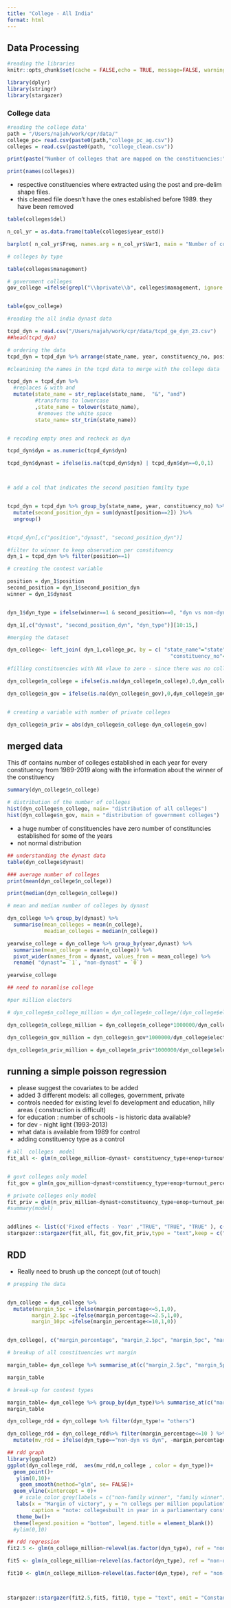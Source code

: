 ```yaml
---
title: "College - All India"
format: html
---
```


## Data Processing

```r
#reading the libraries
knitr::opts_chunk$set(cache = FALSE,echo = TRUE, message=FALSE, warning = FALSE)

library(dplyr)
library(stringr)
library(stargazer)
```

### College data

```r
#reading the college data'
path = "/Users/najah/work/cpr/data/"
college_pc= read.csv(paste0(path,"college_pc_ag.csv"))
colleges = read.csv(paste0(path, "college_clean.csv"))

```

```r
print(paste("Number of colleges that are mapped on the constituencies:", nrow(colleges)))

```

```r
print(names(colleges))
```

-   respective constituencies where extracted using the post and pre-delim shape files.
-   this cleaned file doesn't have the ones established before 1989. they have been removed

```r
table(colleges$del)

```

```r

n_col_yr = as.data.frame(table(colleges$year_estd))

barplot( n_col_yr$Freq, names.arg = n_col_yr$Var1, main = "Number of colleges established by year")

```

```r
# colleges by type

table(colleges$management)
```

```r
# government colleges
gov_college =ifelse(grepl("\\bprivate\\b", colleges$management, ignore.case = TRUE),0,1)


table(gov_college)

```

```r
#reading the all india dynast data

tcpd_dyn = read.csv("/Users/najah/work/cpr/data/tcpd_ge_dyn_23.csv")
##head(tcpd_dyn)

# ordering the data
tcpd_dyn = tcpd_dyn %>% arrange(state_name, year, constituency_no, position)
```

```r
#cleanining the names in the tcpd data to merge with the college data

tcpd_dyn = tcpd_dyn %>%
  #replaces & with and
  mutate(state_name = str_replace(state_name,  "&", "and")
         #transforms to lowercase
         ,state_name = tolower(state_name),
          #removes the white space
         state_name= str_trim(state_name))


# recoding empty ones and recheck as dyn

tcpd_dyn$dyn = as.numeric(tcpd_dyn$dyn)

tcpd_dyn$dynast = ifelse(is.na(tcpd_dyn$dyn) | tcpd_dyn$dyn==0,0,1)




```



```r
# add a col that indicates the second position familty type


tcpd_dyn = tcpd_dyn %>% group_by(state_name, year, constituency_no) %>% 
  mutate(second_position_dyn = sum(dynast[position==2]) )%>% 
  ungroup()


#tcpd_dyn[,c("position","dynast", "second_position_dyn")]

#filter to winner to keep observation per constituency
dyn_1 = tcpd_dyn %>% filter(position==1)

# creating the contest variable

position = dyn_1$position
second_position = dyn_1$second_position_dyn
winner = dyn_1$dynast


dyn_1$dyn_type = ifelse(winner==1 & second_position==0, "dyn vs non-dyn",ifelse(winner==0 &second_position==1, "non-dyn vs dyn", "others"))

dyn_1[,c("dynast", "second_position_dyn", "dyn_type")][10:15,]

```



```r

#merging the dataset 

dyn_college<- left_join( dyn_1,college_pc, by = c( "state_name"="state",   "year"="year_el",
                                                     "constituency_no"="pc_no"))

#filling constituencies with NA vlaue to zero - since there was no college established during this time

dyn_college$n_college = ifelse(is.na(dyn_college$n_college),0,dyn_college$n_college)

dyn_college$n_gov = ifelse(is.na(dyn_college$n_gov),0,dyn_college$n_gov)


# creating a variable with number of private colleges

dyn_college$n_priv = abs(dyn_college$n_college-dyn_college$n_gov)


```

## merged data

This df contains number of colleges established in each year for every constituency from 1989-2019 along with the information about the winner of the constituency

```r
summary(dyn_college$n_college)
```

```r
# distribution of the number of colleges
hist(dyn_college$n_college, main= "distribution of all colleges")
hist(dyn_college$n_gov, main = "distribution of government colleges")

```

-   a huge number of constituencies have zero number of constituncies established for some of the years
-   not normal distribution

```r
## understanding the dynast data
table(dyn_college$dynast)
```



```r
### average number of colleges 
print(mean(dyn_college$n_college))

print(median(dyn_college$n_college))
```

```r

# mean and median number of colleges by dynast

dyn_college %>% group_by(dynast) %>% 
  summarise(mean_colleges = mean(n_college),
            meadian_colleges = median(n_college))

```

```r
yearwise_college = dyn_college %>% group_by(year,dynast) %>% 
  summarise(mean_college = mean(n_college)) %>% 
  pivot_wider(names_from = dynast, values_from = mean_college) %>% 
  rename( "dynast"= `1`, "non-dynast" = `0`)

yearwise_college
```
```r
## need to noramlise college

#per million electors

# dyn_college$n_college_million = dyn_college$n_college/(dyn_college$electors/1000000)

dyn_college$n_college_million = dyn_college$n_college*1000000/dyn_college$electors

dyn_college$n_gov_million = dyn_college$n_gov*1000000/dyn_college$electors

dyn_college$n_priv_million = dyn_college$n_priv*1000000/dyn_college$electors

```


## running a simple poisson regression

-   please suggest the covariates to be added
- added 3 different models: all colleges, government, private
- controls needed for existing level fo development and education, hilly areas ( construction is difficult)
- for education : number of schools - is historic data available?
- for dev - night light (1993-2013)
- what data is available from 1989 for control
- adding constituency type as a control 

```r

# all  colleges  model  
fit_all <- glm(n_college_million~dynast+ constituency_type+enop+turnout_percentage +factor(year)+factor(state_name), family = "poisson", data = dyn_college)


# govt colleges only model    
fit_gov = glm(n_gov_million~dynast+constituency_type+enop+turnout_percentage+factor(year)+factor(state_name), family = "poisson", data = dyn_college)

# private colleges only model  
fit_priv = glm(n_priv_million~dynast+constituency_type+enop+turnout_percentage+factor(year)+factor(state_name), family = "poisson", data = dyn_college)
#summary(model)


addlines <- list(c('Fixed effects - Year' ,"TRUE", "TRUE", "TRUE" ), c("Fixed Effects - State", "TRUE", "TRUE", "TRUE"))
stargazer::stargazer(fit_all, fit_gov,fit_priv,type = "text",keep = c("dynast", "(Intercept)", "n_gov", "constituency_type", "enop", "turnout_percentage"), add.lines = addlines)


```



## RDD

-   Really need to brush up the concept (out of touch)



```r
# prepping the data


dyn_college = dyn_college %>% 
  mutate(margin_5pc = ifelse(margin_percentage<=5,1,0),
        margin_2.5pc =ifelse(margin_percentage<=2.5,1,0),
        margin_10pc =ifelse(margin_percentage<=10,1,0))


dyn_college[, c("margin_percentage", "margin_2.5pc", "margin_5pc", "margin_10pc")][1:5,]
```


```r
# breakup of all constituencies wrt margin

margin_table= dyn_college %>% summarise_at(c("margin_2.5pc", "margin_5pc", "margin_10pc"), sum, na.rm =TRUE)

margin_table


```


```r

# break-up for contest types

margin_table= dyn_college %>% group_by(dyn_type)%>% summarise_at(c("margin_2.5pc", "margin_5pc", "margin_10pc"), sum, na.rm =TRUE)
margin_table
```



```r

dyn_college_rdd = dyn_college %>% filter(dyn_type!= "others")

dyn_college_rdd = dyn_college_rdd%>% filter(margin_percentage<=10 ) %>% 
  mutate(mv_rdd = ifelse(dyn_type=="non-dyn vs dyn", -margin_percentage, margin_percentage))
```



```r

## rdd graph
library(ggplot2)
ggplot(dyn_college_rdd,  aes(mv_rdd,n_college , color = dyn_type))+
  geom_point()+
   ylim(0,10)+
    geom_smooth(method="glm", se= FALSE)+
  geom_vline(xintercept = 0)+
    # scale_color_grey(labels = c("non-family winner", "family winner"))+
   labs(x = "Margin of victory", y = "n collegs per million population",
        caption = "note: collegesbuilt in year in a parliamentary constituency")+
   theme_bw()+
  theme(legend.position = "bottom", legend.title = element_blank())
  #ylim(0,10)

```



```r
## rdd regression
fit2.5 <- glm(n_college_million~relevel(as.factor(dyn_type), ref = "non-dyn vs dyn"), data = subset(dyn_college_rdd %>% filter(margin_2.5pc ==1)),family = "poisson")

fit5 <- glm(n_college_million~relevel(as.factor(dyn_type), ref = "non-dyn vs dyn"), data = subset(dyn_college_rdd %>% filter(margin_5pc ==1)), family = "poisson")

fit10 <- glm(n_college_million~relevel(as.factor(dyn_type), ref = "non-dyn vs dyn"), data = subset(dyn_college_rdd %>% filter(margin_10pc ==1)),family = "poisson")



stargazer::stargazer(fit2.5,fit5, fit10, type = "text", omit = "Constant", column.labels = c("2,5","5","10"), covariate.labels = c("dynast winner") )


```



